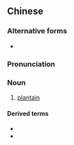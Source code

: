 {{also|车前}}
==Chinese==
{{zh-forms|s=车前}}

===Alternative forms===
* {{zh-l|車葥}}

===Pronunciation===
{{zh-pron
|m=chēqián,chējiàn
|c=ce1 cin4
|cat=n
}}

===Noun===
{{zh-noun}}

# {{lb|zh|botany}} [[plantain]]

====Derived terms====
* {{zh-l|車前草}}
* {{zh-l|車前子}}